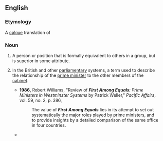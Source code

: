 ==English==

===Etymology===
A [[calque]] translation of {{etyl|la|en}} {{term|primus inter pares||lang=la}}

===Noun===
{{en-noun|head=[[first]] [[among]] [[equals]]|firsts among equals}}

# {{context|idiomatic|lang=en}} A person or position that is formally equivalent to others in a group, but is superior in some attribute.
# {{context|British|politics|lang=en}} In the British and other [[parliamentary]] systems, a term used to describe the relationship of the [[prime minister]] to the other members of the [[cabinet]].
#* '''1986''', Robert Williams, "Review of '''''First Among Equals''': Prime Ministers in Westminster Systems'' by Patrick Weller," ''Pacific Affairs'', vol. 59, no. 2, p. 386,
#*: The value of '''''First Among Equals''''' lies in its attempt to set out systematically the major roles played by prime ministers, and to provide insights by a detailed comparison of the same office in four countries.
#* {{quote-book|title=The Book I Won't be Writing and Other Essays‎|author=H. Y. Sharada Prasad|year=2003||page=40|passage=I wonder whether Margaret Thatcher, Harold Macmillan, Winston Churchill, Lloyd George, Benjamin Disraeli and William Gladstone (going back in time) thought of themselves as mere '''firsts among equals'''.}}